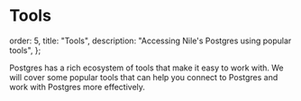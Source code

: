 # Tools

  order: 5,
  title: "Tools",
  description: "Accessing Nile's Postgres using popular tools",
};

Postgres has a rich ecosystem of tools that make it easy to work with. We will cover some popular tools that can help you connect
to Postgres and work with Postgres more effectively.

<Cards>
  <Card file="./tools/psql.mdx" root="postgres" icon="psql.svg" />
  <Card file="./tools/dbeaver.mdx" root="postgres" icon="dbeaver.svg" />
</Cards>
